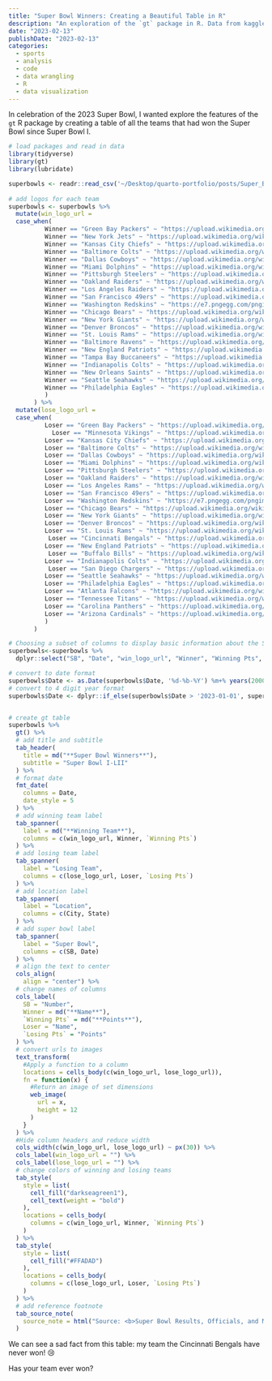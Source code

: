 ```yaml
---
title: "Super Bowl Winners: Creating a Beautiful Table in R"
description: "An exploration of the `gt` package in R. Data from kaggle.com."
date: "2023-02-13"
publishDate: "2023-02-13"
categories:
  - sports
  - analysis
  - code
  - data wrangling
  - R
  - data visualization
---
```


In celebration of the 2023 Super Bowl, I wanted explore the features of the `gt` R package by creating a table of all the teams that had won the Super Bowl since Super Bowl I.

```r
# load packages and read in data
library(tidyverse)
library(gt)
library(lubridate)

superbowls <- readr::read_csv('~/Desktop/quarto-portfolio/posts/Super_Bowl.csv')
 
# add logos for each team
superbowls <- superbowls %>% 
  mutate(win_logo_url = 
  case_when(
          Winner == "Green Bay Packers" ~ "https://upload.wikimedia.org/wikipedia/commons/5/50/Green_Bay_Packers_logo.svg",
          Winner == "New York Jets" ~ "https://upload.wikimedia.org/wikipedia/en/6/6b/New_York_Jets_logo.svg",
          Winner == "Kansas City Chiefs" ~ "https://upload.wikimedia.org/wikipedia/en/e/e1/Kansas_City_Chiefs_logo.svg",
          Winner == "Baltimore Colts" ~ "https://upload.wikimedia.org/wikipedia/en/1/1f/Baltimore_Colts_logo_1961-1978.gif",
          Winner == "Dallas Cowboys" ~ "https://upload.wikimedia.org/wikipedia/commons/1/15/Dallas_Cowboys.svg",
          Winner == "Miami Dolphins" ~ "https://upload.wikimedia.org/wikipedia/en/3/37/Miami_Dolphins_logo.svg",
          Winner == "Pittsburgh Steelers" ~ "https://upload.wikimedia.org/wikipedia/commons/d/de/Pittsburgh_Steelers_logo.svg",
          Winner == "Oakland Raiders" ~ "https://upload.wikimedia.org/wikipedia/en/4/48/Las_Vegas_Raiders_logo.svg",
          Winner == "Los Angeles Raiders" ~ "https://upload.wikimedia.org/wikipedia/en/4/48/Las_Vegas_Raiders_logo.svg",
          Winner == "San Francisco 49ers" ~ "https://upload.wikimedia.org/wikipedia/commons/3/3a/San_Francisco_49ers_logo.svg",
          Winner == "Washington Redskins" ~ "https://e7.pngegg.com/pngimages/193/260/png-clipart-redskins-logo-red-skins-logo-sports-nfl-football.png",
          Winner == "Chicago Bears" ~ "https://upload.wikimedia.org/wikipedia/commons/5/5c/Chicago_Bears_logo.svg",
          Winner == "New York Giants" ~ "https://upload.wikimedia.org/wikipedia/commons/6/60/New_York_Giants_logo.svg",
          Winner == "Denver Broncos" ~ "https://upload.wikimedia.org/wikipedia/en/4/44/Denver_Broncos_logo.svg",
          Winner == "St. Louis Rams" ~ "https://upload.wikimedia.org/wikipedia/en/8/8b/NFL_Rams_logo.svg",
          Winner == "Baltimore Ravens" ~ "https://upload.wikimedia.org/wikipedia/en/1/16/Baltimore_Ravens_logo.svg",
          Winner == "New England Patriots" ~ "https://upload.wikimedia.org/wikipedia/en/b/b9/New_England_Patriots_logo.svg",
          Winner == "Tampa Bay Buccaneers" ~ "https://upload.wikimedia.org/wikipedia/en/a/a2/Tampa_Bay_Buccaneers_logo.svg",
          Winner == "Indianapolis Colts" ~ "https://upload.wikimedia.org/wikipedia/commons/0/00/Indianapolis_Colts_logo.svg",
          Winner == "New Orleans Saints" ~ "https://upload.wikimedia.org/wikipedia/commons/5/50/New_Orleans_Saints_logo.svg",
          Winner == "Seattle Seahawks" ~ "https://upload.wikimedia.org/wikipedia/en/8/8e/Seattle_Seahawks_logo.svg",
          Winner == "Philadelphia Eagles" ~ "https://upload.wikimedia.org/wikipedia/en/8/8e/Philadelphia_Eagles_logo.svg"
          )
       ) %>% 
  mutate(lose_logo_url = 
  case_when(
          Loser == "Green Bay Packers" ~ "https://upload.wikimedia.org/wikipedia/commons/5/50/Green_Bay_Packers_logo.svg",
            Loser == "Minnesota Vikings" ~ "https://upload.wikimedia.org/wikipedia/en/4/48/Minnesota_Vikings_logo.svg",
          Loser == "Kansas City Chiefs" ~ "https://upload.wikimedia.org/wikipedia/en/e/e1/Kansas_City_Chiefs_logo.svg",
          Loser == "Baltimore Colts" ~ "https://upload.wikimedia.org/wikipedia/en/1/1f/Baltimore_Colts_logo_1961-1978.gif",
          Loser == "Dallas Cowboys" ~ "https://upload.wikimedia.org/wikipedia/commons/1/15/Dallas_Cowboys.svg",
          Loser == "Miami Dolphins" ~ "https://upload.wikimedia.org/wikipedia/en/3/37/Miami_Dolphins_logo.svg",
          Loser == "Pittsburgh Steelers" ~ "https://upload.wikimedia.org/wikipedia/commons/d/de/Pittsburgh_Steelers_logo.svg",
          Loser == "Oakland Raiders" ~ "https://upload.wikimedia.org/wikipedia/en/4/48/Las_Vegas_Raiders_logo.svg",
          Loser == "Los Angeles Rams" ~ "https://upload.wikimedia.org/wikipedia/en/8/8a/Los_Angeles_Rams_logo.svg",
          Loser == "San Francisco 49ers" ~ "https://upload.wikimedia.org/wikipedia/commons/3/3a/San_Francisco_49ers_logo.svg",
          Loser == "Washington Redskins" ~ "https://e7.pngegg.com/pngimages/193/260/png-clipart-redskins-logo-red-skins-logo-sports-nfl-football.png",
          Loser == "Chicago Bears" ~ "https://upload.wikimedia.org/wikipedia/commons/5/5c/Chicago_Bears_logo.svg",
          Loser == "New York Giants" ~ "https://upload.wikimedia.org/wikipedia/commons/6/60/New_York_Giants_logo.svg",
          Loser == "Denver Broncos" ~ "https://upload.wikimedia.org/wikipedia/en/4/44/Denver_Broncos_logo.svg",
          Loser == "St. Louis Rams" ~ "https://upload.wikimedia.org/wikipedia/en/8/8b/NFL_Rams_logo.svg",
           Loser == "Cincinnati Bengals" ~ "https://upload.wikimedia.org/wikipedia/commons/8/81/Cincinnati_Bengals_logo.svg",
          Loser == "New England Patriots" ~ "https://upload.wikimedia.org/wikipedia/en/b/b9/New_England_Patriots_logo.svg",
           Loser == "Buffalo Bills" ~ "https://upload.wikimedia.org/wikipedia/en/7/77/Buffalo_Bills_logo.svg",
          Loser == "Indianapolis Colts" ~ "https://upload.wikimedia.org/wikipedia/commons/0/00/Indianapolis_Colts_logo.svg",
           Loser == "San Diego Chargers" ~ "https://upload.wikimedia.org/wikipedia/en/7/72/NFL_Chargers_logo.svg",
          Loser == "Seattle Seahawks" ~ "https://upload.wikimedia.org/wikipedia/en/8/8e/Seattle_Seahawks_logo.svg",
          Loser == "Philadelphia Eagles" ~ "https://upload.wikimedia.org/wikipedia/en/8/8e/Philadelphia_Eagles_logo.svg",
          Loser == "Atlanta Falcons" ~ "https://upload.wikimedia.org/wikipedia/en/c/c5/Atlanta_Falcons_logo.svg",
          Loser == "Tennessee Titans" ~ "https://upload.wikimedia.org/wikipedia/en/c/c1/Tennessee_Titans_logo.svg",
          Loser == "Carolina Panthers" ~ "https://upload.wikimedia.org/wikipedia/en/1/1c/Carolina_Panthers_logo.svg",
          Loser == "Arizona Cardinals" ~ "https://upload.wikimedia.org/wikipedia/en/7/72/Arizona_Cardinals_logo.svg"
          )
       )

# Choosing a subset of columns to display basic information about the Super Bowl
superbowls<-superbowls %>% 
  dplyr::select("SB", "Date", "win_logo_url", "Winner", "Winning Pts", "lose_logo_url", "Loser", "Losing Pts", "City", "State")

# convert to date format
superbowls$Date <- as.Date(superbowls$Date, '%d-%b-%Y') %m+% years(2000) 
# convert to 4 digit year format
superbowls$Date <- dplyr::if_else(superbowls$Date > '2023-01-01', superbowls$Date %m-% years(100), superbowls$Date)


# create gt table  
superbowls %>% 
  gt() %>% 
  # add title and subtitle
  tab_header(
    title = md("**Super Bowl Winners**"),
    subtitle = "Super Bowl I-LII"
  ) %>%
  # format date
  fmt_date(
    columns = Date,
    date_style = 5
  ) %>%
  # add winning team label
  tab_spanner(
    label = md("**Winning Team**"),
    columns = c(win_logo_url, Winner, `Winning Pts`)
  ) %>% 
  # add losing team label
  tab_spanner(
    label = "Losing Team",
    columns = c(lose_logo_url, Loser, `Losing Pts`)
  ) %>% 
  # add location label
  tab_spanner(
    label = "Location",
    columns = c(City, State)
  ) %>% 
  # add super bowl label
  tab_spanner(
    label = "Super Bowl",
    columns = c(SB, Date)
  ) %>% 
  # align the text to center
  cols_align(
    align = "center") %>% 
  # change names of columns
  cols_label(
    SB = "Number",
    Winner = md("**Name**"),
    `Winning Pts` = md("**Points**"),
    Loser = "Name",
    `Losing Pts` = "Points"
  ) %>%
  # convert urls to images
  text_transform(
    #Apply a function to a column
    locations = cells_body(c(win_logo_url, lose_logo_url)),
    fn = function(x) {
      #Return an image of set dimensions
      web_image(
        url = x,
        height = 12
      )
    }
  ) %>%
  #Hide column headers and reduce width
  cols_width(c(win_logo_url, lose_logo_url) ~ px(30)) %>% 
  cols_label(win_logo_url = "") %>% 
  cols_label(lose_logo_url = "") %>%
  # change colors of winning and losing teams
  tab_style(
    style = list(
      cell_fill("darkseagreen1"),
      cell_text(weight = "bold")
    ),
    locations = cells_body(
      columns = c(win_logo_url, Winner, `Winning Pts`)
    )
  ) %>% 
  tab_style(
    style = list(
      cell_fill("#FFADAD")
    ),
    locations = cells_body(
      columns = c(lose_logo_url, Loser, `Losing Pts`)
    )
  ) %>% 
  # add reference footnote
  tab_source_note(
    source_note = html("Source: <b>Super Bowl Results, Officials, and MVPs</b>, dataset uploaded by user thedevastator to <a href ='https://www.kaggle.com/datasets/thedevastator/super-bowl-results-officials-and-mvps-1967-2020'>Kaggle.com</a>.")
  )
```

We can see a sad fact from this table: my team the Cincinnati Bengals have never won! 😢

Has your team ever won?
